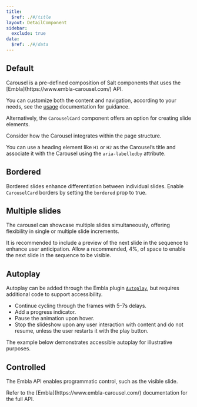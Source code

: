```yaml
---
title:
  $ref: ./#/title
layout: DetailComponent
sidebar:
  exclude: true
data:
  $ref: ./#/data
---
```


## Default

<Callout>
  Carousel is a pre-defined composition of Salt components that uses the
  [Embla](https://www.embla-carousel.com/) API.
</Callout>

You can customize both the content and navigation, according to your needs, see the [usage](./usage) documentation for guidance.

Alternatively, the `CarouselCard` component offers an option for creating slide elements.

<LivePreview componentName="carousel" exampleName="Card" />

<GuidanceCallout type="positive" customPillText="Best practices">

Consider how the Carousel integrates within the page structure.

You can use a heading element like `H1` or `H2` as the Carousel’s title and associate it with the Carousel using the `aria-labelledby` attribute.

</GuidanceCallout>

## Bordered

Bordered slides enhance differentiation between individual slides. Enable `CarouselCard` borders by setting the `bordered` prop to true.

<LivePreview componentName="carousel" exampleName="BorderedCard" />

## Multiple slides

The carousel can showcase multiple slides simultaneously, offering flexibility in single or multiple slide increments.

<GuidanceCallout type="positive" customPillText="Best practices">
  It is recommended to include a preview of the next slide in the sequence to
  enhance user anticipation. Allow a recommended, 4%, of space to enable the
  next slide in the sequence to be visible.
</GuidanceCallout>

<LivePreview componentName="carousel" exampleName="MultipleSlides" />

## Autoplay

Autoplay can be added through the Embla plugin [`Autoplay`](https://www.embla-carousel.com/plugins/autoplay/), but requires additional code to support accessibility.

<GuidanceCallout type="positive" customPillText="Best practices">
  
- Continue cycling through the frames with 5–7s delays. 
- Add a progress indicator. 
- Pause the animation upon hover. 
- Stop the slideshow upon any user interaction with content and do not resume, unless the user restarts it with the play button.

</GuidanceCallout>

The example below demonstrates accessible autoplay for illustrative purposes.

<LivePreview componentName="carousel" exampleName="Autoplay" />

## Controlled

The Embla API enables programmatic control, such as the visible slide.

<Callout>
  Refer to the [Embla](https://www.embla-carousel.com/) documentation for the
  full API.
</Callout>

<LivePreview componentName="carousel" exampleName="ControlledCarousel" />
<br />
